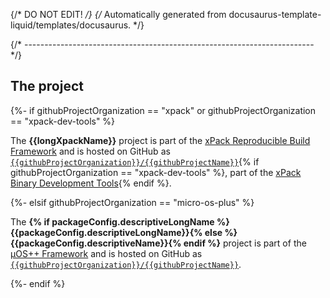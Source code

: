 {/* DO NOT EDIT! */}
{/* Automatically generated from docusaurus-template-liquid/templates/docusaurus. */}

{/* ------------------------------------------------------------------------ */}

## The project

{%- if githubProjectOrganization == "xpack" or githubProjectOrganization == "xpack-dev-tools" %}

The **{{longXpackName}}** project is part of the
[xPack Reproducible Build Framework](https://xpack.github.io)
and is hosted on GitHub as
[`{{githubProjectOrganization}}/{{githubProjectName}}`](https://github.com/{{githubProjectOrganization}}/{{githubProjectName}}/){% if githubProjectOrganization == "xpack-dev-tools" %},
part of the [xPack Binary Development Tools](https://github.com/xpack-dev-tools/){% endif %}.

{%- elsif githubProjectOrganization == "micro-os-plus" %}

The **{% if packageConfig.descriptiveLongName %}{{packageConfig.descriptiveLongName}}{% else %}{{packageConfig.descriptiveName}}{% endif %}** project is part of the
[µOS++ Framework](https://micro-os-plus.github.io)
and is hosted on GitHub as
[`{{githubProjectOrganization}}/{{githubProjectName}}`](https://github.com/{{githubProjectOrganization}}/{{githubProjectName}}/).

{%- endif %}
